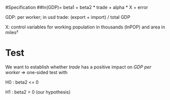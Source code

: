 #Specification
##ln(GDP)= beta1 + beta2 * trade + alpha * X + error

GDP: per worker; in usd
trade: (export + import) / total GDP

X: control variables for working population in thousands (lnPOP) and area in miles²

# Test
We want to establish whether *trade* has a positive impact on *GDP per worker*
=> one-sided test with

H0 : beta2 <= 0

H1 : beta2 > 0 (our hypothesis)